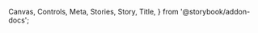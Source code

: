   Canvas,
  Controls,
  Meta,
  Stories,
  Story,
  Title,
} from '@storybook/addon-docs';



<Meta of={ButtonStories} />

<Title />

<Markdown>{_01_Overview}</Markdown>

<Canvas of={ButtonStories.Default} sourceState="shown" withToolbar="true" />
<Controls of={ButtonStories.Default} />

<Markdown>{_02_Usage}</Markdown>

## Component Properties

<Markdown>{_03_Kind}</Markdown>
<Canvas>
  <Story of={ButtonStories.Kinds} />
</Canvas>

<Markdown>{_04_Emphasis}</Markdown>
<Canvas>
  <Story of={ButtonStories.Emphasis} />
</Canvas>

<Markdown>{_05_Size}</Markdown>
<Canvas>
  <Story of={ButtonStories.Size} />
</Canvas>

<Markdown>{_06_State}</Markdown>
<Canvas>
  <Story of={ButtonStories.Disabled} />
</Canvas>

<Markdown>{_07_OtherProperties}</Markdown>

<Markdown>{_08_BestPractices}</Markdown>
